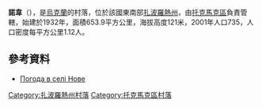 {{coord|47|20|42|N|35|47|55|E|scale:100000|display=title}}

'''諾韋'''（{{lang-uk|Нове}}），是[[烏克蘭|烏克蘭]]的村落，位於該國東南部[[扎波羅熱州|扎波羅熱州]]，由[[托克馬克區|托克馬克區]]負責管轄，始建於1932年，面積653.9平方公里，海拔高度121米，2001年人口735，人口密度每平方公里1.12人。

==參考資料==
* [http://weather.in.ua/ua/zaporozhskaja/17175 Погода в селі Нове]{{Wayback|url=http://weather.in.ua/ua/zaporozhskaja/17175 |date=20111220162414 }}

[[Category:扎波羅熱州村落|Category:扎波羅熱州村落]]
[[Category:托克馬克區村落|Category:托克馬克區村落]]


{{Zaporizhia-geo-stub}}